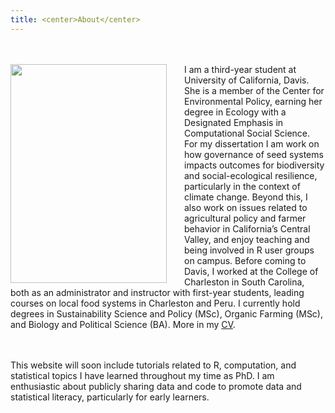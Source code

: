 ```yaml
---
title: <center>About</center>
---
```

<br>
<br>
 <img width="250" height="350" style="float: left; margin-right: 2em;" src="img/profile.jpeg">
I am a third-year student at University of California, Davis. She is a member of the Center for Environmental Policy, earning her degree in Ecology with a Designated Emphasis in Computational Social Science. For my dissertation I am work on how governance of seed systems impacts outcomes for biodiversity and social-ecological resilience, particularly in  the context of climate change. Beyond this, I also work on issues related to agricultural policy and farmer behavior in California's Central Valley, and enjoy teaching and being involved in R user groups on campus. Before coming to Davis, I worked at the College of Charleston in South Carolina, both as an administrator and instructor with first-year students, leading courses on local food systems in Charleston and Peru. I currently hold degrees in Sustainability Science and Policy (MSc), Organic Farming (MSc), and Biology and Political Science (BA). More in my [CV](cv.html).  
</p>
<br>
<br>
This website will soon include tutorials related to R, computation, and statistical topics I have learned throughout my time as PhD. I am enthusiastic about publicly sharing data and code to promote data and statistical literacy, particularly for early learners.
